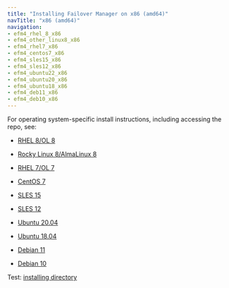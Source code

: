 ```yaml
---
title: "Installing Failover Manager on x86 (amd64)"
navTitle: "x86 (amd64)"
navigation: 
- efm4_rhel_8_x86
- efm4_other_linux8_x86
- efm4_rhel7_x86
- efm4_centos7_x86
- efm4_sles15_x86
- efm4_sles12_x86
- efm4_ubuntu22_x86
- efm4_ubuntu20_x86
- efm4_ubuntu18_x86
- efm4_deb11_x86
- efm4_deb10_x86
---
```


For operating system-specific install instructions, including accessing the repo, see:

  - [RHEL 8/OL 8](efm4_rhel_8_x86)

  - [Rocky Linux 8/AlmaLinux 8](efm4_other_linux8_x86)
  - [RHEL 7/OL 7](efm4_rhel7_x86)
  - [CentOS 7](efm4_centos7_x86)
  - [SLES 15](efm4_sles15_x86)
  - [SLES 12](efm4_sles12_x86)
  - [Ubuntu 20.04](efm4_ubuntu20_x86)
  - [Ubuntu 18.04](efm4_ubuntu18_x86)
  - [Debian 11](efm4_deb11_x86)
  - [Debian 10](efm4_deb10_x86)


Test: [installing directory](/efm/4/03_installing_efm)

